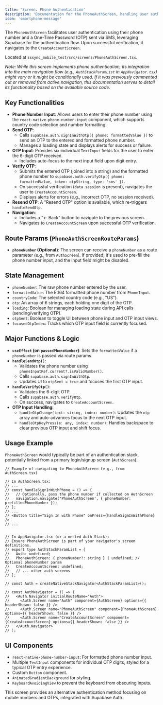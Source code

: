 ```yaml
---
title: 'Screen: Phone Authentication'
description: 'Documentation for the PhoneAuthScreen, handling user authentication via phone number and OTP using Supabase.'
icon: 'smartphone-message'
---
```


The `PhoneAuthScreen` facilitates user authentication using their phone number and a One-Time Password (OTP) sent via SMS, leveraging Supabase for the authentication flow. Upon successful verification, it navigates to the `CreateAccountScreen`.

Located at `sssync_mobile_test/src/screens/PhoneAuthScreen.tsx`.

*Note: While this screen implements phone authentication, its integration into the main navigation flow (e.g., `AuthStackParamList` in `AppNavigator.tsx`) might vary or it might be conditionally used. If it was previously commented out or removed from active navigation, this documentation serves to detail its functionality based on the available source code.*

## Key Functionalities

-   **Phone Number Input**: Allows users to enter their phone number using the `react-native-phone-number-input` component, which supports country code selection and number formatting.
-   **Send OTP**: 
    -   Calls `supabase.auth.signInWithOtp({ phone: formattedValue })` to send an OTP to the entered and formatted phone number.
    -   Manages a loading state and displays alerts for success or failure.
-   **OTP Input**: Provides six individual `TextInput` fields for the user to enter the 6-digit OTP received.
    -   Includes auto-focus to the next input field upon digit entry.
-   **Verify OTP**: 
    -   Submits the entered OTP (joined into a string) and the formatted phone number to `supabase.auth.verifyOtp({ phone: formattedValue, token: otpString, type: 'sms' })`.
    -   On successful verification (`data.session` is present), navigates the user to `CreateAccountScreen`.
    -   Displays alerts for errors (e.g., incorrect OTP, no session received).
-   **Resend OTP**: A "Resend OTP" option is available, which re-triggers `handleSendOtp`.
-   **Navigation**: 
    -   Includes a "← Back" button to navigate to the previous screen.
    -   Navigates to `CreateAccountScreen` upon successful OTP verification.

## Route Params (`PhoneAuthScreenRouteParams`)

-   **`phoneNumber` (Optional)**: The screen can receive a `phoneNumber` as a route parameter (e.g., from `AuthScreen`). If provided, it's used to pre-fill the phone number input, and the input field might be disabled.

## State Management

-   `phoneNumber`: The raw phone number entered by the user.
-   `formattedValue`: The E.164 formatted phone number from `PhoneInput`.
-   `countryCode`: The selected country code (e.g., "US").
-   `otp`: An array of 6 strings, each holding one digit of the OTP.
-   `loading`: Boolean for managing loading state during API calls (sending/verifying OTP).
-   `otpSent`: Boolean to toggle UI between phone input and OTP input views.
-   `focusedOtpIndex`: Tracks which OTP input field is currently focused.

## Major Functions & Logic

-   **`useEffect` (on `passedPhoneNumber`)**: Sets the `formattedValue` if a `phoneNumber` is passed via route params.
-   **`handleSendOtp()`**:
    -   Validates the phone number using `phoneInputRef.current?.isValidNumber()`.
    -   Calls `supabase.auth.signInWithOtp`.
    -   Updates UI to `otpSent = true` and focuses the first OTP input.
-   **`handleVerifyOtp()`**:
    -   Validates the 6-digit OTP.
    -   Calls `supabase.auth.verifyOtp`.
    -   On success, navigates to `CreateAccountScreen`.
-   **OTP Input Handling**:
    -   `handleOtpChange(text: string, index: number)`: Updates the `otp` array and auto-advances focus to the next OTP input.
    -   `handleOtpKeyPress(e: any, index: number)`: Handles backspace to clear previous OTP input and shift focus.

## Usage Example

`PhoneAuthScreen` would typically be part of an authentication stack, potentially linked from a primary login/signup screen (`AuthScreen`).

```tsx
// Example of navigating to PhoneAuthScreen (e.g., from AuthScreen.tsx)

// In AuthScreen.tsx:
// ...
// const handleSignInWithPhone = () => {
//   // Optionally, pass the phone number if collected on AuthScreen
//   navigation.navigate('PhoneAuthScreen', { phoneNumber: prefilledPhoneNumber });
// };
// ...
// <Button title="Sign In with Phone" onPress={handleSignInWithPhone} />
// ...


// In AppNavigator.tsx (or a nested Auth Stack):
// Ensure PhoneAuthScreen is part of your navigator's screen definitions.
// export type AuthStackParamList = {
//   Auth: undefined;
//   PhoneAuthScreen: { phoneNumber?: string } | undefined; // Optional phoneNumber param
//   CreateAccountScreen: undefined;
//   // ... other auth screens
// };

// const Auth = createNativeStackNavigator<AuthStackParamList>();

// const AuthNavigator = () => (
//   <Auth.Navigator initialRouteName="Auth">
//     <Auth.Screen name="Auth" component={AuthScreen} options={{ headerShown: false }} />
//     <Auth.Screen name="PhoneAuthScreen" component={PhoneAuthScreen} options={{ headerShown: false }} />
//     <Auth.Screen name="CreateAccountScreen" component={CreateAccountScreen} options={{ headerShown: false }} />
//   </Auth.Navigator>
// );
```

## UI Components

-   `react-native-phone-number-input`: For formatted phone number input.
-   Multiple `TextInput` components for individual OTP digits, styled for a typical OTP entry experience.
-   Custom `Button` component.
-   `AnimatedGradientBackground` for styling.
-   `KeyboardAvoidingView` to prevent the keyboard from obscuring inputs.

This screen provides an alternative authentication method focusing on mobile numbers and OTPs, integrated with Supabase Auth. 